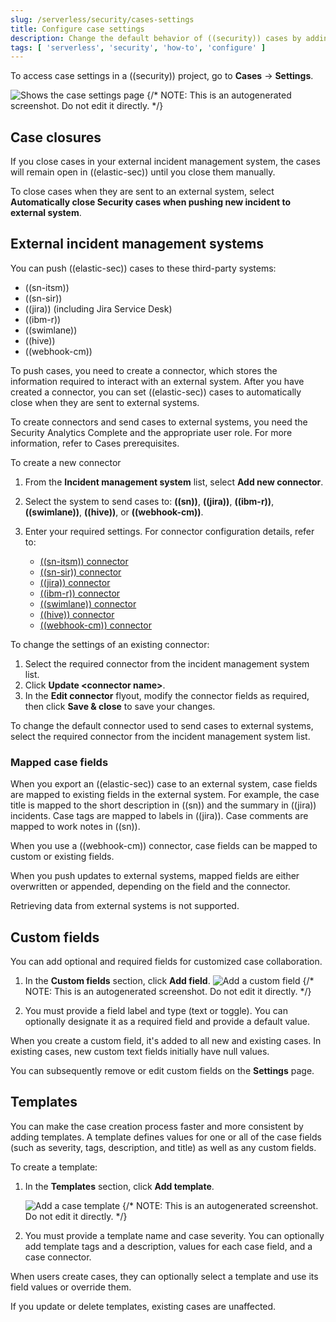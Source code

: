 ```yaml
---
slug: /serverless/security/cases-settings
title: Configure case settings
description: Change the default behavior of ((security)) cases by adding connectors, custom fields, templates, and closure options.
tags: [ 'serverless', 'security', 'how-to', 'configure' ]
---
```


To access case settings in a ((security)) project, go to **Cases** → **Settings**.

![Shows the case settings page](../images/cases-settings/security-cases-settings.png)
{/* NOTE: This is an autogenerated screenshot. Do not edit it directly. */}

## Case closures

If you close cases in your external incident management system, the cases will remain open in ((elastic-sec)) until you close them manually.

To close cases when they are sent to an external system, select **Automatically close Security cases when pushing new incident to external system**.

## External incident management systems

You can push ((elastic-sec)) cases to these third-party systems:

* ((sn-itsm))
* ((sn-sir))
* ((jira)) (including Jira Service Desk)
* ((ibm-r))
* ((swimlane))
* ((hive))
* ((webhook-cm))

To push cases, you need to create a connector, which stores the information required to interact with an external system. After you have created a connector, you can set ((elastic-sec)) cases to automatically close when they are sent to external systems.

<DocCallOut title="Requirements">
To create connectors and send cases to external systems, you need the Security Analytics Complete <DocLink slug="/serverless/elasticsearch/manage-project" text="project feature"/> and the appropriate user role. For more information, refer to <DocLink slug="/serverless/security/cases-requirements">Cases prerequisites</DocLink>.
</DocCallOut>

To create a new connector

1. From the **Incident management system** list, select **Add new connector**.

1. Select the system to send cases to: **((sn))**, **((jira))**, **((ibm-r))**, **((swimlane))**, **((hive))**, or **((webhook-cm))**.

1. Enter your required settings. For connector configuration details, refer to:
    - [((sn-itsm)) connector](((kibana-ref))/servicenow-action-type.html)
    - [((sn-sir)) connector](((kibana-ref))/servicenow-sir-action-type.html)
    - [((jira)) connector](((kibana-ref))/jira-action-type.html)
    - [((ibm-r)) connector](((kibana-ref))/resilient-action-type.html)
    - [((swimlane)) connector](((kibana-ref))/swimlane-action-type.html)
    - [((hive)) connector](((kibana-ref))/thehive-action-type.html)
    - [((webhook-cm)) connector](((kibana-ref))/cases-webhook-action-type.html)

To change the settings of an existing connector:

1. Select the required connector from the incident management system list.
1. Click **Update \<connector name>**.
1. In the **Edit connector** flyout, modify the connector fields as required, then click **Save & close** to save your changes.

To change the default connector used to send cases to external systems, select the required connector from the incident management system list.

### Mapped case fields

When you export an ((elastic-sec)) case to an external system, case fields are mapped to existing fields in the external system.
For example, the case title is mapped to the short description in ((sn)) and the summary in ((jira)) incidents.
Case tags are mapped to labels in ((jira)).
Case comments are mapped to work notes in ((sn)).

When you use a ((webhook-cm)) connector, case fields can be mapped to custom or existing fields.

When you push updates to external systems, mapped fields are either overwritten or appended, depending on the field and the connector.

Retrieving data from external systems is not supported.

## Custom fields

You can add optional and required fields for customized case collaboration.

1. In the **Custom fields** section, click **Add field**.
   ![Add a custom field](../images/cases-settings/security-cases-custom-fields.png)
   {/* NOTE: This is an autogenerated screenshot. Do not edit it directly. */}

1. You must provide a field label and type (text or toggle).
   You can optionally designate it as a required field and provide a default value.

When you create a custom field, it's added to all new and existing cases.
In existing cases, new custom text fields initially have null values.

You can subsequently remove or edit custom fields on the **Settings** page.

## Templates

<DocCallOut template="technical_preview" />

You can make the case creation process faster and more consistent by adding templates.
A template defines values for one or all of the case fields (such as severity, tags, description, and title) as well as any custom fields.

To create a template:

1. In the **Templates** section, click **Add template**.

    ![Add a case template](../images/cases-settings/security-cases-templates.png)
    {/* NOTE: This is an autogenerated screenshot. Do not edit it directly. */}

1. You must provide a template name and case severity. You can optionally add template tags and a description, values for each case field, and a case connector.

When users create cases, they can optionally select a template and use its field values or override them.

<DocCallOut>
If you update or delete templates, existing cases are unaffected.
</DocCallOut>